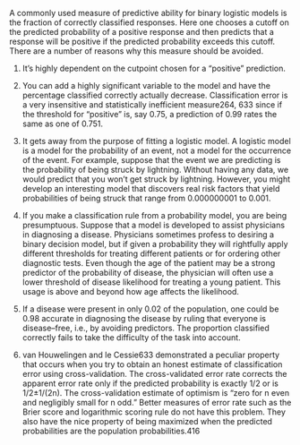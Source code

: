 A commonly used measure of predictive ability for binary logistic models is
the fraction of correctly classified responses. Here one chooses a cutoff on the
predicted probability of a positive response and then predicts that a response
will be positive if the predicted probability exceeds this cutoff. There are a
number of reasons why this measure should be avoided.


1. It’s highly dependent on the cutpoint chosen for a “positive” prediction.

2. You can add a highly significant variable to the model and have the percentage classified correctly actually decrease. Classification error is a very
insensitive and statistically inefficient measure264, 633 since if the threshold
for “positive” is, say 0.75, a prediction of 0.99 rates the same as one of
0.751.

3. It gets away from the purpose of fitting a logistic model. A logistic model
is a model for the probability of an event, not a model for the occurrence
of the event. For example, suppose that the event we are predicting is
the probability of being struck by lightning. Without having any data,
we would predict that you won’t get struck by lightning. However, you
might develop an interesting model that discovers real risk factors that
yield probabilities of being struck that range from 0.000000001 to 0.001.

4. If you make a classification rule from a probability model, you are being
presumptuous. Suppose that a model is developed to assist physicians
in diagnosing a disease. Physicians sometimes profess to desiring a binary
decision model, but if given a probability they will rightfully apply different
thresholds for treating different patients or for ordering other diagnostic
tests. Even though the age of the patient may be a strong predictor of
the probability of disease, the physician will often use a lower threshold
of disease likelihood for treating a young patient. This usage is above and
beyond how age affects the likelihood.

5. If a disease were present in only 0.02 of the population, one could be 0.98
accurate in diagnosing the disease by ruling that everyone is disease–free,
i.e., by avoiding predictors. The proportion classified correctly fails to take
the difficulty of the task into account.

6. van Houwelingen and le Cessie633 demonstrated a peculiar property that
occurs when you try to obtain an honest estimate of classification error
using cross-validation. The cross-validated error rate corrects the apparent
error rate only if the predicted probability is exactly 1/2 or is 1/2±1/(2n).
The cross-validation estimate of optimism is “zero for n even and negligibly
small for n odd.” Better measures of error rate such as the Brier score and
logarithmic scoring rule do not have this problem. They also have the
nice property of being maximized when the predicted probabilities are the
population probabilities.416